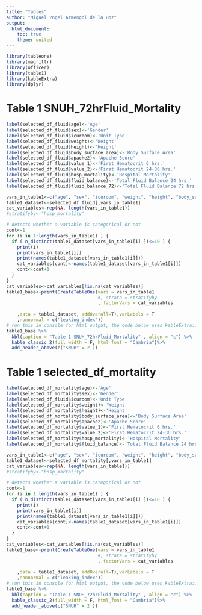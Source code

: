 ```yaml
---
title: "Tables"
author: "Miguel ?ngel Armengol de la Hoz"
output:
  html_document:
    toc: true
    theme: united
---
```



```r
library(tableone)
library(magrittr)
library(officer)
library(table1)
library(kableExtra)
library(dplyr)
```

# Table 1 SNUH_72hrFluid_Mortality

```r

label(selected_df_fluid$age)<-'Age'
label(selected_df_fluid$sex)<-'Gender'
label(selected_df_fluid$icuroom)<-'Unit Type'
label(selected_df_fluid$weight)<-'Weight'
label(selected_df_fluid$height)<-'Height'
label(selected_df_fluid$body_surface_area)<-'Body Surface Area'
label(selected_df_fluid$apache2)<-'Apache Score'
label(selected_df_fluid$value_1)<-'First Hematocrit 6 hrs.'
label(selected_df_fluid$value_2)<-'First Hematocrit 24-36 hrs.'
label(selected_df_fluid$hosp_mortality)<-'Hospital Mortality'
label(selected_df_fluid$fluid_balance)<-'Total Fluid Balance 24 hrs.'
label(selected_df_fluid$fluid_balance_72)<-'Total Fluid Balance 72 hrs.'

vars_in_table1<-c("age", "sex", "icuroom", "weight", "height", "body_surface_area", "apache2", "value_1", "value_2", "hosp_mortality", "fluid_balance","fluid_balance_72")
table1_dataset<-selected_df_fluid[,vars_in_table1]
cat_variables<-rep(NA, length(vars_in_table1))
#stratifyby<-"hosp_mortality"

# detects whether a variable is categorical or not
cont<-1
for (i in 1:length(vars_in_table1) ) {
  if ( n_distinct(table1_dataset[vars_in_table1[i] ])<=10 ) {
    print(i)
    print(vars_in_table1[i])
    print(names(table1_dataset[vars_in_table1[i]]))
    cat_variables[cont]<-names(table1_dataset[vars_in_table1[i]])
    cont<-cont+1
  }
}  
cat_variables<-cat_variables[!is.na(cat_variables)]
table1_base<-print(CreateTableOne(vars = vars_in_table1
                                  #, strata = stratifyby
                                  , factorVars = cat_variables
                                  
    ,data = table1_dataset, addOverall=T),varLabels = T
    ,nonnormal = c('leaking_index'))
# run this in console for html output, the code below uses kableExtra::
table1_base %>%
  kbl(caption = "Table 1 SNUH_72hrFluid_Mortality" , align = "c") %>%
  kable_classic_2(full_width = F, html_font = "Cambria")%>%
  add_header_above(c("SNUH" = 2 ))
```

# Table 1 selected_df_mortality

```r

label(selected_df_mortality$age)<-'Age'
label(selected_df_mortality$sex)<-'Gender'
label(selected_df_fluid$icuroom)<-'Unit Type'
label(selected_df_mortality$weight)<-'Weight'
label(selected_df_mortality$height)<-'Height'
label(selected_df_mortality$body_surface_area)<-'Body Surface Area'
label(selected_df_mortality$apache2)<-'Apache Score'
label(selected_df_mortality$value_1)<-'First Hematocrit 6 hrs.'
label(selected_df_mortality$value_2)<-'First Hematocrit 24-36 hrs.'
label(selected_df_mortality$hosp_mortality)<-'Hospital Mortality'
label(selected_df_mortality$fluid_balance)<-'Total Fluid Balance 24 hrs.'

vars_in_table1<-c("age", "sex", "icuroom", "weight", "height", "body_surface_area", "apache2", "value_1", "value_2", "hosp_mortality", "fluid_balance")
table1_dataset<-selected_df_mortality[,vars_in_table1]
cat_variables<-rep(NA, length(vars_in_table1))
#stratifyby<-"hosp_mortality"

# detects whether a variable is categorical or not
cont<-1
for (i in 1:length(vars_in_table1) ) {
  if ( n_distinct(table1_dataset[vars_in_table1[i] ])<=10 ) {
    print(i)
    print(vars_in_table1[i])
    print(names(table1_dataset[vars_in_table1[i]]))
    cat_variables[cont]<-names(table1_dataset[vars_in_table1[i]])
    cont<-cont+1
  }
}  
cat_variables<-cat_variables[!is.na(cat_variables)]
table1_base<-print(CreateTableOne(vars = vars_in_table1
                                  #, strata = stratifyby
                                  , factorVars = cat_variables
                                  
    ,data = table1_dataset, addOverall=T),varLabels = T
    ,nonnormal = c('leaking_index'))
# run this in console for html output, the code below uses kableExtra::
table1_base %>%
  kbl(caption = "Table 1 SNUH_72hrFluid_Mortality" , align = "c") %>%
  kable_classic_2(full_width = F, html_font = "Cambria")%>%
  add_header_above(c("SNUH" = 2 ))
```
